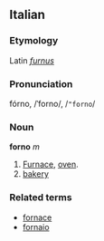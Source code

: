 ==Italian==
===Etymology===
Latin ''[[furnus]]''
===Pronunciation===
fórno, /ˈforno/, /<tt>"forno</tt>/
===Noun===
'''forno''' ''m''

# [[Furnace]], [[oven]].
# [[bakery]]

===Related terms===
*[[fornace]]
*[[fornaio]]